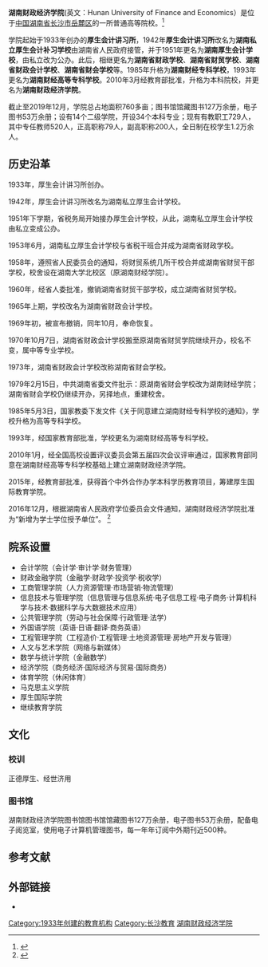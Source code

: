 
{{coord|28.205945|N|112.926639|E|format=dms|region:CN_type:edu|display=title}}
{{高校
|名称            = 湖南财政经济学院
|外文名          =  {{lang|en|Hunan University of Finance and Economics}}
|图像            = <!--  [[Image:|250px]]  -->
|图像说明        = 
|校训            = 正德厚生、经世济用
|建校            = 1933年
|闭校            = 
|校庆日          = 
|类型            = [[公立大学|公立大学]] 
|隶属            = 湖南省教育厅主管、财政厅协管
|书记            = 肖湘愚
|校长            = 刘长庚
|院长            = <!-- 大专为院长 -->
|教师            = 729（2018年12月）<ref name="Apple">{{cite news |author1= |url=http://www.hufe.edu.cn/xxjs |title=学校简介 |work=湖南财政经济学院 |date=2018年12月1日 |accessdate=2020年2月19日 |language=zh-hans |archive-date=2020年1月17日 |archive-url=https://web.archive.org/web/20200117044552/http://www.hufe.edu.cn/xxjs |dead-url=no }}</ref>
|职工            = 
|学生            = 12,000余人（2018年12月）<ref name="Apple"/>
|地址            = {{CHN}}[[湖南省|湖南省]][[长沙市|长沙市]][[岳麓区|岳麓区]]枫林二路139号
|校园环境        = 市区 
|面积            = 760亩
|建筑面积        = 30万平方米
|老校名          = 厚生会计讲习所<br />湖南私立厚生会计学校<br />湖南厚生会计学校<br />湖南省财政学校<br />湖南省财贸学校<br />湖南省财会学校<br />湖南财经专科学校<br />湖南财经高等专科学校<br />
|体育项目        = 
|代表色          = <!--示例：[[紫色|紫色]]和[[金色|金色]] {{Color box|#232176}}{{Color box|#E2AF2D}} -->
|昵称            = 菜园
|吉祥物          = 
|邮编            = 
|网站            = {{URL|http://www.hufe.edu.cn/}} 
|电话            = <!--  {{Tel|86|区号|号码 }}  -->
|标志            = <!--  [[Image:|225px]] -->
|脚注            = 
}}
'''湖南财政经济学院'''(英文：Hunan University of Finance and Economics）是位于[[中华人民共和国|中国]][[湖南省|湖南省]][[长沙市|长沙市]][[岳麓区|岳麓区]]的一所普通高等院校。<ref>{{cite web|url=http://kaoshi.edu.sina.com.cn/college/c/intro/11532.shtml|title=湖南财政经济学院|accessdate=|work=新浪网|language=zh-hans|archive-date=2014-03-19|archive-url=https://web.archive.org/web/20140319144825/http://kaoshi.edu.sina.com.cn/college/c/intro/11532.shtml|dead-url=no}}</ref>

学院起始于1933年创办的'''厚生会计讲习所'''，1942年'''厚生会计讲习所'''改名为'''湖南私立厚生会计补习学校'''由湖南省人民政府接管，并于1951年更名为'''湖南厚生会计学校'''，由私立改为公办。此后，相继更名为'''湖南省财政学校'''、'''湖南省财贸学校'''、'''湖南省财政会计学校'''、'''湖南省财会学校'''等。1985年升格为'''湖南财经专科学校'''，1993年更名为'''湖南财经高等专科学校'''。2010年3月经教育部批准，升格为本科院校，并更名为'''湖南财政经济学院'''。

截止至2019年12月，学院总占地面积760多亩；图书馆馆藏图书127万余册，电子图书53万余册；设有14个二级学院，开设34个本科专业；现有有教职工729人，其中专任教师520人，正高职称79人，副高职称200人，全日制在校学生1.2万余人。

== 历史沿革 ==
1933年，厚生会计讲习所创办。

1942年，厚生会计讲习所改名为湖南私立厚生会计学校。

1951年下学期，省税务局开始接办厚生会计学校，从此，湖南私立厚生会计学校由私立变成公办。

1953年6月，湖南私立厚生会计学校与省税干班合并成为湖南省财政学校。

1958年，遵照省人民委员会的通知，将财贸系统几所干校合并成湖南省财贸干部学校，校舍设在湖南大学北校区（原湖南财经学院）。

1960年，经省人委批准，撤销湖南省财贸干部学校，成立湖南省财贸学校。

1965年上期，学校改名为湖南省财政会计学校。

1969年初，被宣布撤销，同年10月，奉命恢复。

1970年10月7日，湖南省财政会计学校搬至原湖南省财贸学院继续开办，校名不变，属中等专业学校。

1973年，湖南省财政会计学校改称湖南省财会学校。

1979年2月15日，中共湖南省委文件批示：原湖南省财会学校改为湖南财经学院；湖南省财会学校仍继续开办，另择地点，重建校舍。

1985年5月3日，国家教委下发文件《关于同意建立湖南财经专科学校的通知》，学校升格为高等专科学校。

1993年，经国家教育部批准，学校更名为湖南财经高等专科学校。

2010年1月，经全国高校设置评议委员会第五届四次会议评审通过，国家教育部同意在湖南财经高等专科学校基础上建立湖南财政经济学院。

2015年，经教育部批准，获得首个中外合作办学本科学历教育项目，筹建厚生国际教育学院。

2016年12月，根据湖南省人民政府学位委员会文件通知，湖南财政经济学院批准为“新增为学士学位授予单位”。
<ref>{{cite web|url=http://www.hnczzk.com/about.aspx |title=湖南财政经济学院简介 |accessdate= |publisher= |work=官方网站 |language=zh-hans |deadurl=yes |archiveurl=https://web.archive.org/web/20140319133349/http://www.hnczzk.com/about.aspx |archivedate=2014-03-19 }}</ref>

==院系设置==
*会计学院（会计学·审计学·财务管理）
*财政金融学院（金融学·财政学·投资学·税收学）
*工商管理学院（人力资源管理·市场营销·物流管理）
*信息技术与管理学院（信息管理与信息系统·电子信息工程·电子商务·计算机科学与技术·数据科学与大数据技术应用）
*公共管理学院（劳动与社会保障·行政管理·法学）
*外国语学院（英语·日语·翻译·商务英语）
*工程管理学院（工程造价·工程管理·土地资源管理·房地产开发与管理）
*人文与艺术学院（网络与新媒体）
*数学与统计学院（金融数学）
*经济学院（商务经济·国际经济与贸易·国际商务）
*体育学院（休闲体育）
*马克思主义学院
*厚生国际学院
*继续教育学院

== 文化 ==
=== 校训 ===
正德厚生、经世济用

=== 图书馆 ===
湖南财政经济学院图书馆图书馆馆藏图书127万余册，电子图书53万余册，配备电子阅览室，使用电子计算机管理图书，每一年年订阅中外期刊近500种。

==参考文献==
{{reflist}}

== 外部链接 ==
* {{Official website|1=http://www.hnczzk.com/index.aspx}} 

{{湖南高等院校}}

{{DEFAULTSORT:H湖南}}
[[Category:1933年创建的教育机构|Category:1933年创建的教育机构]]
[[Category:长沙教育|Category:长沙教育]]
[[Category:湖南财政经济学院|]]